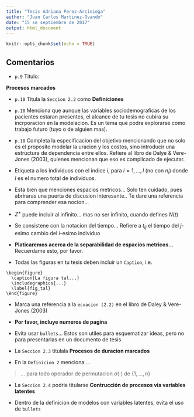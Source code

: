 ```yaml
---
title: "Tesis Adriana Perez-Arciniega"
author: "Juan Carlos Martinez-Ovando"
date: "15 se septiembre de 2017"
output: html_document
---
```


```r
knitr::opts_chunk$set(echo = TRUE)
```


## Comentarios

* `p.9`  Titulo:

**Procesos marcados**

* `p.10` Titula la `Seccion 2.2` como **Definiciones**

* `p.10` Menciona que aunque las variables sociodemograficas de los pacientes estaran presentes, el alcance de tu tesis no cubira su incrporacion en la modelacion. Es un tema que podra explorarse como trabajo futuro (tuyo o de alguien mas).

* `p.10` Completa la especificacion del objetivo mencionando que no solo es el proposito modelar la uracion y los costos, sino introducir una estructura de dependencia entre ellos. Refiere al libro de Dalye & Vere-Jones (2003), quienes mencionan que eso es complicado de ejecutar.

* Etiqueta a los individuos con el indice $i$, para $i=1, \ldots, I$ (no con $n_i$) donde $I$ es el numero total de individuos.

* Esta bien que menciones espacios metricos... Solo ten cuidado, pues abriraras una puerta de discusion interesante.. Te dare una referencia para comprender esa nocion...

* $Z^{+}$ puede incluir al infinito... mas no ser infinito, cuando defines $N(t)$

* Se consistene con la notacion del tiempo... Refiere a $t_{ij}$ el tiempo del $j$-esimo cambio del $i$-esimo individuo

* **Platicaremos acerca de la separabilidad de espacios metricos...** Recuerdame esto, por favor.

* Todas las figuras en tu tesis deben incluir un `Caption`, i.e.

```
\begin{figure}
  \caption{La figura tal...}
  \includegraphics{...}
  \label{fig_tal}
\ènd{figure}
```

* Marca una referencia a la `ecuacion (2.2)` en el libro de Daley & Vere-Jones (2003)

* **Por favor, incluye numeros de pagina**

* Evita usar `bullets`... Estos son utiles para esquematizar ideas, pero no para presentarlas en un documento de tesis

* La `Seccion 2.3` titulala **Procesos de duracion marcados**

* En la `Definicion 2` menciona ... 

> ... para todo operador de permutacion $\sigma(\cdot)$ de $\{1,\ldots, n\}$

* La `Seccion 2.4` podria titularse **Contrucción de procesos via variables latentes**

* Dentro de la definicion de modelos con variables latentes, evita el uso de `bullets`

